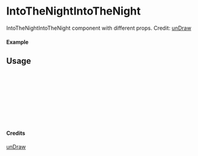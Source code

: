 
<Meta of={IntoTheNightIntoTheNight} title="unDraw/IntoTheNightIntoTheNight" />

# IntoTheNightIntoTheNight

IntoTheNightIntoTheNight component with different props.
Credit: [unDraw](https://undraw.co/illustrations)

#### Example

<Canvas of={IntoTheNightIntoTheNight.Primary} />

## Usage

```ts
import { IntoTheNightIntoTheNight } from "yadl-ui";

const Example = () => {
  return (
      <IntoTheNightIntoTheNight />
  );
};

export default Example;
```

#### Credits
[unDraw](https://undraw.co/illustrations)
